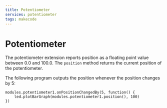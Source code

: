 ```yaml
---
title: Potentiometer
services: potentiometer
tags: makecode
---
```


# Potentiometer

The potentiometer extension reports position as a floating
point value between 0.0 and 100.0.
The `position` method returns the current position of the potentiometer.

The following program outputs the position whenever the position changes by
5:

```blocks
modules.potentiometer1.onPositionChangedBy(5, function() {
    led.plotBarGraph(modules.potentiometer1.position(), 100)
})
```

<MakeCodeExtensionFooter serviceName="potentiometer" />